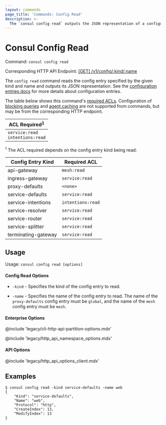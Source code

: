 ```yaml
---
layout: commands
page_title: 'Commands: Config Read'
description: >-
  The `consul config read` outputs the JSON representation of a configuration entry identified by kind or name.
---
```


# Consul Config Read

Command: `consul config read`

Corresponding HTTP API Endpoint: [\[GET\] /v1/config/:kind/:name](/consul/api-docs/config#get-configuration)

The `config read` command reads the config entry specified by the given
kind and name and outputs its JSON representation. See the
[configuration entries docs](/consul/docs/agent/config-entries) for more
details about configuration entries.

The table below shows this command's [required ACLs](/consul/api-docs/api-structure#authentication). Configuration of
[blocking queries](/consul/api-docs/features/blocking) and [agent caching](/consul/api-docs/features/caching)
are not supported from commands, but may be from the corresponding HTTP endpoint.

| ACL Required<sup>1</sup>              |
| ------------------------------------- |
| `service:read`<br />`intentions:read` |

<sup>1</sup> The ACL required depends on the config entry kind being read:

| Config Entry Kind   | Required ACL      |
| ------------------- | ----------------- |
| api-gateway         | `mesh:read`       |
| ingress-gateway     | `service:read`    |
| proxy-defaults      | `<none>`          |
| service-defaults    | `service:read`    |
| service-intentions  | `intentions:read` |
| service-resolver    | `service:read`    |
| service-router      | `service:read`    |
| service-splitter    | `service:read`    |
| terminating-gateway | `service:read`    |

## Usage

Usage: `consul config read [options]`

#### Config Read Options

- `-kind` - Specifies the kind of the config entry to read.

- `-name` - Specifies the name of the config entry to read. The name of the
  `proxy-defaults` config entry must be `global`, and the name of the `mesh`
  config entry must be `mesh`.

#### Enterprise Options

@include 'legacy/cli-http-api-partition-options.mdx'

@include 'legacy/http_api_namespace_options.mdx'

#### API Options

@include 'legacy/http_api_options_client.mdx'

## Examples

    $ consul config read -kind service-defaults -name web
    {
        "Kind": "service-defaults",
        "Name": "web",
        "Protocol": "http",
        "CreateIndex": 13,
        "ModifyIndex": 13
    }
